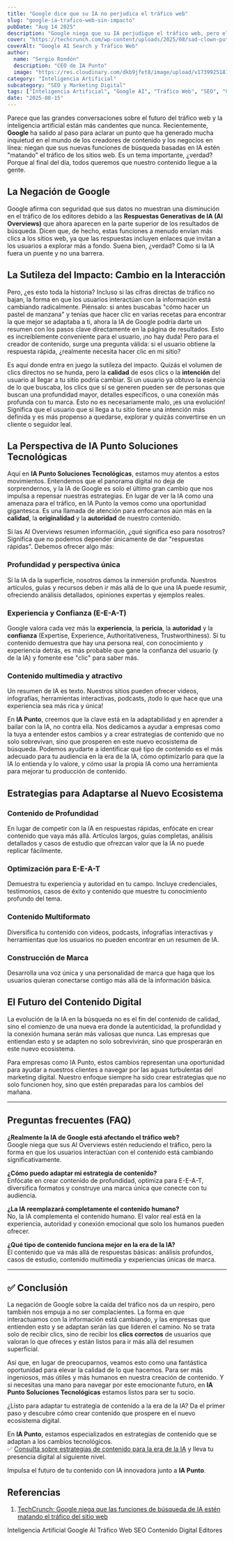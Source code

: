 ```yaml
---
title: "Google dice que su IA no perjudica el tráfico web"
slug: "google-ia-trafico-web-sin-impacto"
pubDate: "Aug 14 2025"
description: "Google niega que su IA perjudique el tráfico web, pero el artículo explora cómo la interacción del usuario cambia y la necesidad de adaptar estrategias de contenido para prosperar."
cover: "https://techcrunch.com/wp-content/uploads/2025/08/sad-clown-putting-on-makeup-GettyImages-2187826511.jpg"
coverAlt: "Google AI Search y Tráfico Web"
author:
  name: "Sergio Rondón"
  description: "CEO de IA Punto"
  image: "https://res.cloudinary.com/dkb9jfet8/image/upload/v1739925181/sergio_gdcaeh.png"
category: "Inteligencia Artificial"
subcategory: "SEO y Marketing Digital"
tags: ["Inteligencia Artificial", "Google AI", "Tráfico Web", "SEO", "Contenido Digital", "Editores"]
date: "2025-08-15"
---
```


Parece que las grandes conversaciones sobre el futuro del tráfico web y la inteligencia artificial están más candentes que nunca. Recientemente, **Google** ha salido al paso para aclarar un punto que ha generado mucha inquietud en el mundo de los creadores de contenido y los negocios en línea: niegan que sus nuevas funciones de búsqueda basadas en IA estén "matando" el tráfico de los sitios web. Es un tema importante, ¿verdad? Porque al final del día, todos queremos que nuestro contenido llegue a la gente.

<h2 id="la-negacion-de-google">La Negación de Google</h2>

Google afirma con seguridad que sus datos no muestran una disminución en el tráfico de los editores debido a las **Respuestas Generativas de IA (AI Overviews)** que ahora aparecen en la parte superior de los resultados de búsqueda. Dicen que, de hecho, estas funciones a menudo envían más clics a los sitios web, ya que las respuestas incluyen enlaces que invitan a los usuarios a explorar más a fondo. Suena bien, ¿verdad? Como si la IA fuera un puente y no una barrera.

<h2 id="la-sutileza-del-impacto-cambio-en-la-interaccion">La Sutileza del Impacto: Cambio en la Interacción</h2>

Pero, ¿es esto toda la historia? Incluso si las cifras directas de tráfico no bajan, la forma en que los usuarios interactúan con la información está cambiando radicalmente. Piénsalo: si antes buscabas "cómo hacer un pastel de manzana" y tenías que hacer clic en varias recetas para encontrar la que mejor se adaptaba a ti, ahora la IA de Google podría darte un resumen con los pasos clave directamente en la página de resultados. Esto es increíblemente conveniente para el usuario, ¡no hay duda! Pero para el creador de contenido, surge una pregunta válida: si el usuario obtiene la respuesta rápida, ¿realmente necesita hacer clic en mi sitio?

Es aquí donde entra en juego la sutileza del impacto. Quizás el volumen de clics directos no se hunda, pero la **calidad** de esos clics o la **intención** del usuario al llegar a tu sitio podría cambiar. Si un usuario ya obtuvo la esencia de lo que buscaba, los clics que sí se generen pueden ser de personas que buscan una profundidad mayor, detalles específicos, o una conexión más profunda con tu marca. Esto no es necesariamente malo, ¡es una evolución! Significa que el usuario que sí llega a tu sitio tiene una intención más definida y es más propenso a quedarse, explorar y quizás convertirse en un cliente o seguidor leal.

<h2 id="la-perspectiva-de-ia-punto-soluciones-tecnologicas">La Perspectiva de IA Punto Soluciones Tecnológicas</h2>

Aquí en **IA Punto Soluciones Tecnológicas**, estamos muy atentos a estos movimientos. Entendemos que el panorama digital no deja de sorprendernos, y la IA de Google es solo el último gran cambio que nos impulsa a repensar nuestras estrategias. En lugar de ver la IA como una amenaza para el tráfico, en IA Punto la vemos como una oportunidad gigantesca. Es una llamada de atención para enfocarnos aún más en la **calidad**, la **originalidad** y la **autoridad** de nuestro contenido.

Si las AI Overviews resumen información, ¿qué significa eso para nosotros? Significa que no podemos depender únicamente de dar "respuestas rápidas". Debemos ofrecer algo más:

<h3 id="profundidad-y-perspectiva-unica">Profundidad y perspectiva única</h3>

Si la IA da la superficie, nosotros damos la inmersión profunda. Nuestros artículos, guías y recursos deben ir más allá de lo que una IA puede resumir, ofreciendo análisis detallados, opiniones expertas y ejemplos reales.

<h3 id="experiencia-y-confianza-e-e-a-t">Experiencia y Confianza (E-E-A-T)</h3>

Google valora cada vez más la **experiencia**, la **pericia**, la **autoridad** y la **confianza** (Expertise, Experience, Authoritativeness, Trustworthiness). Si tu contenido demuestra que hay una persona real, con conocimiento y experiencia detrás, es más probable que gane la confianza del usuario (y de la IA) y fomente ese "clic" para saber más.

<h3 id="contenido-multimedia-y-atractivo">Contenido multimedia y atractivo</h3>

Un resumen de IA es texto. Nuestros sitios pueden ofrecer videos, infografías, herramientas interactivas, podcasts, ¡todo lo que hace que una experiencia sea más rica y única!

En **IA Punto**, creemos que la clave está en la adaptabilidad y en aprender a bailar con la IA, no contra ella. Nos dedicamos a ayudar a empresas como la tuya a entender estos cambios y a crear estrategias de contenido que no solo sobrevivan, sino que prosperen en este nuevo ecosistema de búsqueda. Podemos ayudarte a identificar qué tipo de contenido es el más adecuado para tu audiencia en la era de la IA, cómo optimizarlo para que la IA lo entienda y lo valore, y cómo usar la propia IA como una herramienta para mejorar tu producción de contenido.

<h2 id="estrategias-para-adaptarse-al-nuevo-ecosistema">Estrategias para Adaptarse al Nuevo Ecosistema</h2>

<h3 id="contenido-de-profundidad">Contenido de Profundidad</h3>

En lugar de competir con la IA en respuestas rápidas, enfócate en crear contenido que vaya más allá. Artículos largos, guías completas, análisis detallados y casos de estudio que ofrezcan valor que la IA no puede replicar fácilmente.

<h3 id="optimizacion-para-e-e-a-t">Optimización para E-E-A-T</h3>

Demuestra tu experiencia y autoridad en tu campo. Incluye credenciales, testimonios, casos de éxito y contenido que muestre tu conocimiento profundo del tema.

<h3 id="contenido-multiformato">Contenido Multiformato</h3>

Diversifica tu contenido con videos, podcasts, infografías interactivas y herramientas que los usuarios no pueden encontrar en un resumen de IA.

<h3 id="construccion-de-marca">Construcción de Marca</h3>

Desarrolla una voz única y una personalidad de marca que haga que los usuarios quieran conectarse contigo más allá de la información básica.

<h2 id="el-futuro-del-contenido-digital">El Futuro del Contenido Digital</h2>

La evolución de la IA en la búsqueda no es el fin del contenido de calidad, sino el comienzo de una nueva era donde la autenticidad, la profundidad y la conexión humana serán más valiosas que nunca. Las empresas que entiendan esto y se adapten no solo sobrevivirán, sino que prosperarán en este nuevo ecosistema.

Para empresas como IA Punto, estos cambios representan una oportunidad para ayudar a nuestros clientes a navegar por las aguas turbulentas del marketing digital. Nuestro enfoque siempre ha sido crear estrategias que no solo funcionen hoy, sino que estén preparadas para los cambios del mañana.

---

## Preguntas frecuentes (FAQ)

**¿Realmente la IA de Google está afectando el tráfico web?**  
Google niega que sus AI Overviews estén reduciendo el tráfico, pero la forma en que los usuarios interactúan con el contenido está cambiando significativamente.

**¿Cómo puedo adaptar mi estrategia de contenido?**  
Enfócate en crear contenido de profundidad, optimiza para E-E-A-T, diversifica formatos y construye una marca única que conecte con tu audiencia.

**¿La IA reemplazará completamente el contenido humano?**  
No, la IA complementa el contenido humano. El valor real está en la experiencia, autoridad y conexión emocional que solo los humanos pueden ofrecer.

**¿Qué tipo de contenido funciona mejor en la era de la IA?**  
El contenido que va más allá de respuestas básicas: análisis profundos, casos de estudio, contenido multimedia y experiencias únicas de marca.

---

## ✅ Conclusión

La negación de Google sobre la caída del tráfico nos da un respiro, pero también nos empuja a no ser complacientes. La forma en que interactuamos con la información está cambiando, y las empresas que entienden esto y se adaptan serán las que lideren el camino. No se trata solo de recibir clics, sino de recibir los **clics correctos** de usuarios que valoran lo que ofreces y están listos para ir más allá del resumen superficial.

Así que, en lugar de preocuparnos, veamos esto como una fantástica oportunidad para elevar la calidad de lo que hacemos. Para ser más ingeniosos, más útiles y más humanos en nuestra creación de contenido. Y si necesitas una mano para navegar por este emocionante futuro, en **IA Punto Soluciones Tecnológicas** estamos listos para ser tu socio.

¿Listo para adaptar tu estrategia de contenido a la era de la IA? Da el primer paso y descubre cómo crear contenido que prospere en el nuevo ecosistema digital.

En **IA Punto**, estamos especializados en estrategias de contenido que se adaptan a los cambios tecnológicos.  
✅ <a href="https://www.iapunto.com/contacto" target="_blank" rel="noopener noreferrer">Consulta sobre estrategias de contenido para la era de la IA</a> y lleva tu presencia digital al siguiente nivel.

Impulsa el futuro de tu contenido con IA innovadora junto a **IA Punto**.

<h2 id="referencias">Referencias</h2>

1. <a href="https://techcrunch.com/2025/08/06/google-denies-ai-search-features-are-killing-website-traffic/" target="_blank" rel="noopener noreferrer">TechCrunch: Google niega que las funciones de búsqueda de IA estén matando el tráfico del sitio web</a>

<div class="flex flex-wrap gap-2 mt-8">
  <span class="inline-block px-3 py-1 bg-primary-100 text-primary-700 text-xs font-semibold rounded-full shadow-sm">Inteligencia Artificial</span>
  <span class="inline-block px-3 py-1 bg-primary-100 text-primary-700 text-xs font-semibold rounded-full shadow-sm">Google AI</span>
  <span class="inline-block px-3 py-1 bg-primary-100 text-primary-700 text-xs font-semibold rounded-full shadow-sm">Tráfico Web</span>
  <span class="inline-block px-3 py-1 bg-primary-100 text-primary-700 text-xs font-semibold rounded-full shadow-sm">SEO</span>
  <span class="inline-block px-3 py-1 bg-primary-100 text-primary-700 text-xs font-semibold rounded-full shadow-sm">Contenido Digital</span>
  <span class="inline-block px-3 py-1 bg-primary-100 text-primary-700 text-xs font-semibold rounded-full shadow-sm">Editores</span>
</div>
